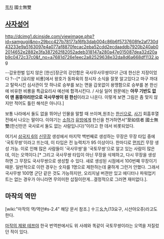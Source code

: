 [[목차]]
國士無雙

== [[사자성어]] ==
http://dcimg1.dcinside.com/viewimage.php?id=samgugji&no=29bcc427b78177a16fb3dab004c86b6f5737608fe2af730d43233e9a5163097e4a077af8870fecac2eba52cdd2ecdaaddb7920b240ab02014652e2882e3fa387262f82052adeb318147a280a47e015087dea32d20ab9c0472c37c0&f_no=a7681d726e1eec2a82529638e32da8d6a668df1132.jpg

--갑옷한벌 입지 않은 [한신]장군의 강인함은 국사무사무쌍이다! 근데 한신은 지장이었다 ?--[* [요리왕 비룡]에서 왕호가 동파육의 창시자 소식을 잘못 알고있다고 마구 까대고 탈락시킨 심사관이 맛 하나로 승부를 보는 면을 갑옷없이 용맹함으로 승부를 본 한신에 비유한 비룡을 특급요리사 예선에 합격시킨다. / 사실 일어 원문에는 '''아무 기반도 없이 맨 몸뚱아리만으로 국사무쌍이 된 한신'''이라고 나온다. 이렇게 보면 그림은 좀 맞지 않지만 적어도 틀린 해석은 아니다.]

보통 나라에서 둘도 없을 뛰어난 인물을 말할 때 쓰이며,원조는 [[한신]]으로, [[사기]] 회흠후열전에서 나오는 말이다.
이야기는 [[소하]]가 [[유방]]에게 한신을 천거하면서“至如信者 國士無雙(한신만은 국사로서 둘도 없는 사람입니다)”이라고 한 데서 비롯되었다. 

여기서 [[삼국지 6]]의 [[신무장]] 생성에서 마지막 백번째로 생성하는 무장은 무장 타입 중에 '국토무쌍'이라고 뜨는데, 이 타입은 전 능력치가 95 이상이다. 한마디로 [[먼치킨]] 무장 생성 가능. 이로 인해 많은 사람들이 '국사무쌍'을 '국토무쌍'으로 알고 있는 사람이 많은데, 이는 오역이다.[* 그리고 국사무쌍 타입이 아닌 무장을 삭제하고, 다시 무장을 생성하면 그 무장도 국사무쌍으로 생성할 수 있다. 새로 생성된 시점에서 100번째 무장이기 때문. 일반적으로 이런 경우는 숫자를 1명으로 제한하는데 쿨하게 그런거 안했다. 그래서 국사무쌍 100명 군단 같은 것도 가능하지만, 오리지널 버젼만 있고 에디터나 파워업키트는 없는 경우가 아니라면 무의미한 삽질이란게...결정적으로 그러면 재미없다.].

== 마작의 역만 ==
[wiki:"마작의 역/역만#s-2.4" 해당 문서 참조.] 十三幺九(13요구, 시산야오쥬)라고도 한다.

[[마작의 제왕 테쯔야]] 한국 번역판에서도 위 사례와 똑같이 국토무쌍이라는 오역을 저질렀던 적이 있다.
